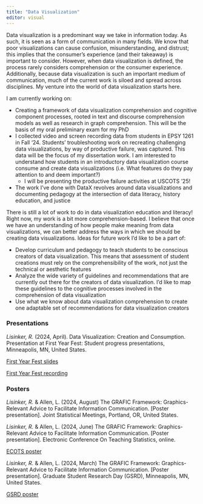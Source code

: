 ```yaml
---
title: "Data Visualization"
editor: visual
---
```


Data visualization is a predominant way we take in information today. As such, it is seen as a form of communication in many fields. We know that poor visualizations can cause confusion, misunderstanding, and distrust; this implies that the consumer’s experience (and their takeaway) is important to consider. However, when data visualization is defined, the process rarely considers comprehension or the consumer experience. Additionally, because data visualization is such an important medium of communication, much of the current work is siloed and spread across disciplines. My venture into the world of data visualization starts here.

I am currently working on:

  - Creating a framework of data visualization comprehension and cognitive component processes, rooted in text and discourse comprehension models as well as research in graph comprehension. This will be the basis of my oral preliminary exam for my PhD
  - I collected video and screen recording data from students in EPSY 1261 in Fall '24. Students' troubleshooting work on recreating challenging data visualizations, by way of productive failure, was captured. This data will be the focus of my dissertation work. I am interested to understand how students in an introductory data visualization course consume and create data visualizations (i.e. What features do they pay attention to and deem important?)
    - I will be presenting the productive failure activities at USCOTS '25!
  - The work I've done with DataX revolves around data visualizations and documenting pedagogy at the intersection of data literacy, history education, and justice

There is still a lot of work to do in data visualization education and literacy! Right now, my work is a bit more comprehension-based. I believe that once we have an understanding of how people make meaning from data visualizations, we can better address the ways in which we should be creating data visualizations. Ideas for future work I'd like to be a part of: 

-   Develop curriculum and pedagogy to teach students to be conscious creators of data visualization. This means that assessment of student creations must rely on the comprehensibility of the work, not just the technical or aesthetic features 
-   Analyze the wide variety of guidelines and recommendations that are currently out there for the creators of data visualization. I'd like to map these guidelines to the cognitive processes involved in the comprehension of data visualization
-   Use what we know about data visualization comprehension to create one adaptable set of recommendations for data visualization creators


### Presentations

*Lisinker, R.* (2024, April). Data Visualization: Creation and Consumption. Presentation at First Year Fest: Student progress presentations, Minneapolis, MN, United States.

[First Year Fest slides](https://raw.githubusercontent.com/rlisinker/website-quarto/main/files/data-viz/Lisinker_DataViz_FirstYearFest_Slides.pdf)

[First Year Fest recording](https://umn.zoom.us/rec/play/BOTWIsdA1AFIdUQltIsFrwzq0VwJ6shg8ONf14o4BfxOBxrRg387uSHuJE8-E62fQlGmL4OhH6raoiLq.baEVjzJoZE5oBn0O?canPlayFromShare=true&from=share_recording_detail&startTime=1712160224000&componentName=rec-play&originRequestUrl=https%3A%2F%2Fumn.zoom.us%2Frec%2Fshare%2FuHBgM7WT-yCMAmGzwRp8-2E-mwzOWO9u8kH78vL6JO1UzVGA9-Iwh5BSHaSctPxO.JlXuVOX8Zi6hi3bA%3FstartTime%3D1712160224000)

### Posters

*Lisinker, R.* & Allen, L. (2024, August) The GRAFIC Framework: Graphics-Relevant Advice to Facilitate Information Communication. \[Poster presentation\]. Joint Statistical Meetings, Portland, OR, United States.

*Lisinker, R.* & Allen, L. (2024, June) The GRAFIC Framework: Graphics-Relevant Advice to Facilitate Information Communication. \[Poster presentation\]. Electronic Conference On Teaching Statistics, online.

[ECOTS poster](https://raw.githubusercontent.com/rlisinker/website-quarto/main/files/data-viz/Lisinker_GRAFIC_ECOTS_Poster.pdf)

*Lisinker, R.* & Allen, L. (2024, March) The GRAFIC Framework: Graphics-Relevant Advice to Facilitate Information Communication. \[Poster presentation\]. Graduate Student Research Day (GSRD), Minneapolis, MN, United States.

[GSRD poster](https://raw.githubusercontent.com/rlisinker/website-quarto/main/files/data-viz/Lisinker_GRAFIC_GSRD_Poster.pdf)
